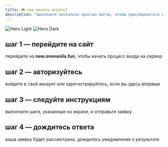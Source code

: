 ```yaml
---
title: 🎮 как начать играть?
description: "выполните несколько простых шагов, чтобы присоединиться к нашему серверу"
---
```


<img
  className="block dark:hidden"
  src="/images/hero-light.jpg"
  alt="Hero Light"
/>
<img
  className="hidden dark:block"
  src="/images/hero-dark.jpg"
  alt="Hero Dark"
/>

## шаг 1 — перейдите на сайт

<CardGroup cols={1}>
  <Card
    title="откройте сайт"
    icon="globe"
    href="https://new.onevanila.fun"
  >
    перейдите на <strong>new.onevanila.fun</strong>, чтобы начать процесс входа на сервер
  </Card>
</CardGroup>

## шаг 2 — авторизуйтесь

<CardGroup cols={1}>
  <Card
    title="войдите в аккаунт"
    icon="user"
    href="https://new.onevanila.fun"
  >
    войдите в свой аккаунт или зарегистрируйтесь, если вы здесь впервые
  </Card>
</CardGroup>

## шаг 3 — следуйте инструкциям

<CardGroup cols={1}>
  <Card
    title="заполните форму"
    icon="list-check"
    href="https://new.onevanila.fun"
  >
    выполните шаги, указанные на экране, и отправьте заявку
  </Card>
</CardGroup>

## шаг 4 — дождитесь ответа

<CardGroup cols={1}>
  <Card
    title="ожидайте решения администрации"
    icon="clock"
  >
    ваша заявка будет рассмотрена. дождитесь уведомления о результате
  </Card>
</CardGroup>
